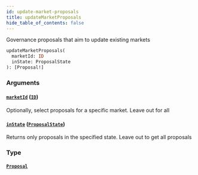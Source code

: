 ```yaml
---
id: update-market-proposals
title: updateMarketProposals
hide_table_of_contents: false
---
```



Governance proposals that aim to update existing markets

```graphql
updateMarketProposals(
  marketId: ID
  inState: ProposalState
): [Proposal!]
```


### Arguments

#### [`marketId`](#) ([`ID`](/docs/testnet/graphql/scalars/id))

Optionally, select proposals for a specific market. Leave out for all


#### [`inState`](#) ([`ProposalState`](/docs/testnet/graphql/enums/proposal-state))

Returns only proposals in the specified state. Leave out to get all proposals


### Type

#### [`Proposal`](/docs/testnet/graphql/objects/proposal)






